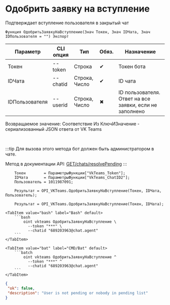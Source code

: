 ﻿---
sidebar_position: 10
description: Одобрить заявку на вступление и другие функции для работы с VKTeams в Открытом пакете интеграций - бесплатной open-source библиотеке интеграций для 1С:Предприятие 8, OneScript и CLI
keywords: [1C, 1С, 1С:Предприятие, 1С:Предприятие 8.3, API, Интеграция, Сервисы, Обмен, OneScript, CLI, VKTeams]
---


# Одобрить заявку на вступление
 Подтверждает вступление пользователя в закрытый чат



`Функция ОдобритьЗаявкуНаВступление(Знач Токен, Знач IDЧата, Знач IDПользователя = "") Экспорт`

  | Параметр | CLI опция | Тип | Обяз. | Назначение |
  |-|-|-|-|-|
  | Токен | --token | Строка | &#x2714; | Токен бота |
  | IDЧата | --chatid | Строка, Число | &#x2714; | ID чата |
  | IDПользователя | --userid | Строка, Число | &#x2716; | ID пользователя. Ответ на все заявки, если не заполнено |

  
  Возвращаемое значение:   Соответствие Из КлючИЗначение - сериализованный JSON ответа от VK Teams

<br/>

:::tip
Для вызова этого метода бот должен быть администратором в чате.

Метод в документации API: [GET ​​/chats/resolvePending](https://teams.vk.com/botapi/#/chats/get_chats_resolvePending)
:::
<br/>


```bsl title="Пример использования для 1С:Предприятие/OneScript"
    Токен        = ПараметрыФункции["VkTeams_Token"];
    IDЧата       = ПараметрыФункции["VkTeams_ChatID2"];
    Пользователь = 1011987091;

    Результат = OPI_VKTeams.ОдобритьЗаявкуНаВступление(Токен, IDЧата, Пользователь);

    Результат = OPI_VKTeams.ОдобритьЗаявкуНаВступление(Токен, IDЧата);
```
    

 <Tabs>
  
    <TabItem value="bash" label="Bash" default>
        ```bash
            oint vkteams ОдобритьЗаявкуНаВступление \
              --token "***" \
              --chatid "689203963@chat.agent"
        ```
    </TabItem>
  
    <TabItem value="bat" label="CMD/Bat" default>
        ```batch
            oint vkteams ОдобритьЗаявкуНаВступление ^
              --token "***" ^
              --chatid "689203963@chat.agent"
        ```
    </TabItem>
</Tabs>


```json title="Результат"
{
 "ok": false,
 "description": "User is not pending or nobody in pending list"
}
```
